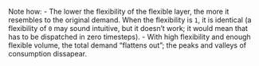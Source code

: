 Note how: 
- The lower the flexibility of the flexible layer, the more it resembles to the original demand. When the flexibility is `1`, it is identical (a flexibility of `0` may sound intuitive, but it doesn't work; it would mean that has to be dispatched in zero timesteps).
- With high flexibility and enough flexible volume, the total demand "flattens out"; the peaks and valleys of consumption dissapear. 
